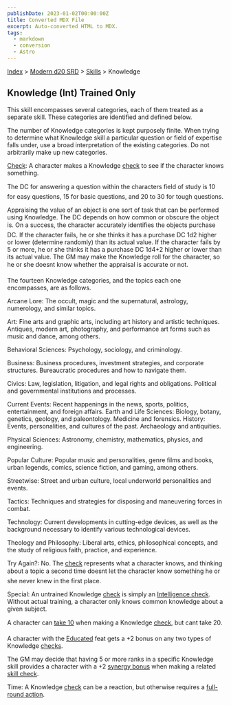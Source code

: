 ```yaml
---
publishDate: 2023-01-02T00:00:00Z
title: Converted MDX File
excerpt: Auto-converted HTML to MDX.
tags:
  - markdown
  - conversion
  - Astro
---
```


[Index](-index) > [Modern d20 SRD](modern-d20-srd-index) > [Skills](modern-d20-srd-skills-index) > Knowledge

## Knowledge (Int) Trained Only

This skill encompasses several categories, each of them treated as a separate skill. These categories are identified and defined below.

The number of Knowledge categories is kept purposely finite. When trying to determine what Knowledge skill a particular question or field of expertise falls under, use a broad interpretation of the existing categories. Do not arbitrarily make up new categories.

[Check](modern-d20-srd-skills-skill-basics-php#skill-check-index): A character makes a Knowledge [check](modern-d20-srd-skills-skill-basics-php#skill-check-index) to see if the character knows something.

The DC for answering a question within the characters field of study is 10 for easy questions, 15 for basic questions, and 20 to 30 for tough questions.

Appraising the value of an object is one sort of task that can be performed using Knowledge. The DC depends on how common or obscure the object is. On a success, the character accurately identifies the objects purchase DC. If the character fails, he or she thinks it has a purchase DC 1d2 higher or lower (determine randomly) than its actual value. If the character fails by 5 or more, he or she thinks it has a purchase DC 1d4+2 higher or lower than its actual value. The GM may make the Knowledge roll for the character, so he or she doesnt know whether the appraisal is accurate or not.

The fourteen Knowledge categories, and the topics each one encompasses, are as follows.

Arcane Lore: The occult, magic and the supernatural, astrology, numerology, and similar topics.

Art: Fine arts and graphic arts, including art history and artistic techniques. Antiques, modern art, photography, and performance art forms such as music and dance, among others.

Behavioral Sciences: Psychology, sociology, and criminology.

Business: Business procedures, investment strategies, and corporate structures. Bureaucratic procedures and how to navigate them.

Civics: Law, legislation, litigation, and legal rights and obligations. Political and governmental institutions and processes.

Current Events: Recent happenings in the news, sports, politics, entertainment, and foreign affairs.
Earth and Life Sciences: Biology, botany, genetics, geology, and paleontology. Medicine and forensics.
History: Events, personalities, and cultures of the past. Archaeology and antiquities.

Physical Sciences: Astronomy, chemistry, mathematics, physics, and engineering.

Popular Culture: Popular music and personalities, genre films and books, urban legends, comics, science fiction, and gaming, among others.

Streetwise: Street and urban culture, local underworld personalities and events.

Tactics: Techniques and strategies for disposing and maneuvering forces in combat.

Technology: Current developments in cutting-edge devices, as well as the background necessary to identify various technological devices.

Theology and Philosophy: Liberal arts, ethics, philosophical concepts, and the study of religious faith, practice, and experience.

Try Again?: No. The [check](modern-d20-srd-skills-skill-basics-php#skill-check-index) represents what a character knows, and thinking about a topic a second time doesnt let the character know something he or she never knew in the first place.

Special: An untrained Knowledge [check](modern-d20-srd-skills-skill-basics-php#skill-check-index) is simply an [Intelligence
check](modern-d20-srd-skills-skill-basics). Without actual training, a character only knows common knowledge about a given subject.

A character can [take
10](modern-d20-srd-skills-skill-basics-php#take10-index) when making a Knowledge [check](modern-d20-srd-skills-skill-basics-php#skill-check-index), but cant take 20.

A character with the [Educated](modern-d20-srd-feats-educated) feat gets a +2 bonus on any two types of Knowledge [checks](modern-d20-srd-skills-skill-basics-php#skill-check-index).

The GM may decide that having 5 or more ranks in a specific Knowledge skill provides a character with a +2 [synergy
bonus](modern-d20-srd-skills-skill-basics-php#skill-synergy-index) when making a related [skill
check](modern-d20-srd-skills-skill-basics-php#skill-check-index).

Time: A Knowledge [check](modern-d20-srd-skills-skill-basics-php#skill-check-index) can be a reaction, but otherwise requires a [full-round
action](modern-d20-srd-combat-full-round-actions).
